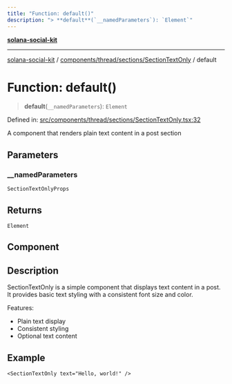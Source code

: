 ```yaml
---
title: "Function: default()"
description: "> **default**(`__namedParameters`): `Element`"
---
```


[**solana-social-kit**](../../../../../README.mdx)

***

[solana-social-kit](../../../../../README.mdx) / [components/thread/sections/SectionTextOnly](../README.mdx) / default

# Function: default()

> **default**(`__namedParameters`): `Element`

Defined in: [src/components/thread/sections/SectionTextOnly.tsx:32](https://github.com/SendArcade/solana-app-kit/blob/bd4b3556b8f469c27ebb06f4df65b3a36b43ba3b/src/components/thread/sections/SectionTextOnly.tsx#L32)

A component that renders plain text content in a post section

## Parameters

### \_\_namedParameters

`SectionTextOnlyProps`

## Returns

`Element`

## Component

## Description

SectionTextOnly is a simple component that displays text content in a post.
It provides basic text styling with a consistent font size and color.

Features:
- Plain text display
- Consistent styling
- Optional text content

## Example

```tsx
<SectionTextOnly text="Hello, world!" />
```
